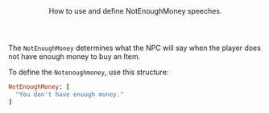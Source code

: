 <Header title="NotEnoughMoney">
  How to use and define NotEnoughMoney speeches.
</Header>

The `NotEnoughMoney` determines what the NPC will say when the player does not have enough money to buy an Item.

<PMSpeeches speech="NotEnoughMoney"/>

To define the `Notenoughmoney`, use this structure:

```ruby
NotEnoughMoney: [
  "You don't have enough money."
]
```
<ImageWithCaption src="/images/documentation/poke-market/NotEnoughMoney.png" caption="NotEnoughMoney"/>